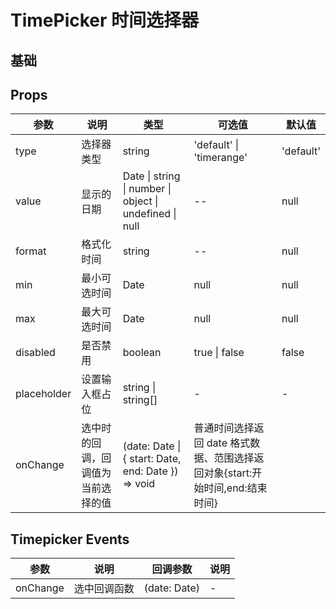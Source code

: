# TimePicker 时间选择器

## 基础


<DemoBase />


## Props

| 参数        | 说明                               | 类型                                                    | 可选值                                                                        | 默认值    |
| ----------- | ---------------------------------- | ------------------------------------------------------- | ----------------------------------------------------------------------------- | --------- |
| type        | 选择器类型                         | string                                                  | 'default' \| 'timerange'                                                      | 'default' |
| value       | 显示的日期                         | Date \| string \| number \| object \| undefined \| null | --                                                                            | null      |
| format      | 格式化时间                         | string                                                  | --                                                                            | null      |
| min         | 最小可选时间                       | Date                                                    | null                                                                          | null      |
| max         | 最大可选时间                       | Date                                                    | null                                                                          | null      |
| disabled    | 是否禁用                           | boolean                                                 | true \| false                                                                 | false     |
| placeholder | 设置输入框占位                     | string \| string[]                                      | -                                                                             | -         |
| onChange    | 选中时的回调，回调值为当前选择的值 | (date: Date \| { start: Date, end: Date }) => void      | 普通时间选择返回 date 格式数据、范围选择返回对象{start:开始时间,end:结束时间} |


## Timepicker Events

| 参数     | 说明         | 回调参数     | 说明 |
| -------- | ------------ | ------------ | ---- |
| onChange | 选中回调函数 | (date: Date) | -    |
